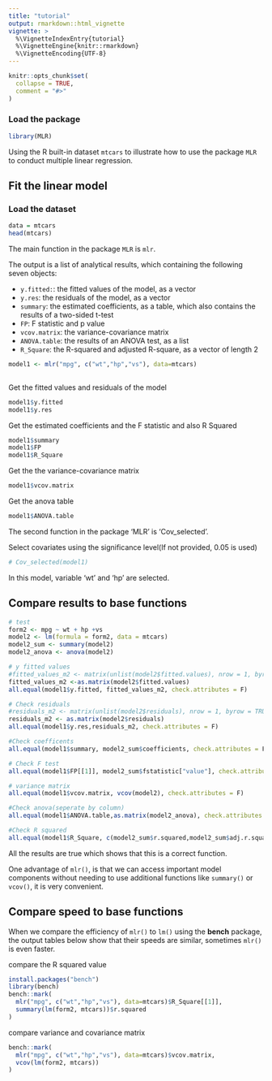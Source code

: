 ```yaml
---
title: "tutorial"
output: rmarkdown::html_vignette
vignette: >
  %\VignetteIndexEntry{tutorial}
  %\VignetteEngine{knitr::rmarkdown}
  %\VignetteEncoding{UTF-8}
---
```


```r
knitr::opts_chunk$set(
  collapse = TRUE,
  comment = "#>"
)
```

### Load the package
```r
library(MLR)
```

Using the R built-in dataset `mtcars` to illustrate how to use the package `MLR` to conduct multiple linear regression.

## Fit the linear model
### Load the dataset
```r
data = mtcars
head(mtcars)
```
The main function in the package `MLR` is `mlr`. 

The output is a list of analytical results, which containing the following seven objects:

* `y.fitted:`: the fitted values of the model, as a vector
* `y.res`: the residuals of the model, as a vector
* `summary`: the estimated coefficients, as a table, which also contains the results of a two-sided t-test
* `FP`: F statistic and p value
* `vcov.matrix`: the variance-covariance matrix
* `ANOVA.table`: the results of an ANOVA test, as a list
* `R_Square`: the R-squared and adjusted R-square, as a vector of length 2


```r
model1 <- mlr("mpg", c("wt","hp","vs"), data=mtcars)
 
```

Get the fitted values and residuals of the model
```r
model1$y.fitted
model1$y.res
```

Get the estimated coefficients and the F statistic and also R Squared
```r
model1$summary
model1$FP
model1$R_Square
```

Get the the variance-covariance matrix
```r
model1$vcov.matrix
```

Get the anova table
```r
model1$ANOVA.table
```

The second function in the package 'MLR' is 'Cov_selected'.

Select covariates using the significance level(If not provided, 0.05 is used)

```r
# Cov_selected(model1)
```
In this model, variable 'wt' and 'hp' are selected.

## Compare results to base functions

```r
# test
form2 <- mpg ~ wt + hp +vs
model2 <- lm(formula = form2, data = mtcars)
model2_sum <- summary(model2)
model2_anova <- anova(model2)
```


```r
# y fitted values
#fitted_values_m2 <- matrix(unlist(model2$fitted.values), nrow = 1, byrow = TRUE)
fitted_values_m2 <-as.matrix(model2$fitted.values)
all.equal(model1$y.fitted, fitted_values_m2, check.attributes = F)

# Check residuals
#residuals_m2 <- matrix(unlist(model2$residuals), nrow = 1, byrow = TRUE)
residuals_m2 <- as.matrix(model2$residuals)
all.equal(model1$y.res,residuals_m2, check.attributes = F)

#Check coefficents
all.equal(model1$summary, model2_sum$coefficients, check.attributes = F)

# Check F test
all.equal(model1$FP[[1]], model2_sum$fstatistic["value"], check.attributes = F)

# variance matrix
all.equal(model1$vcov.matrix, vcov(model2), check.attributes = F)

#Check anova(seperate by column)
all.equal(model1$ANOVA.table,as.matrix(model2_anova), check.attributes = F)

#Check R squared
all.equal(model1$R_Square, c(model2_sum$r.squared,model2_sum$adj.r.squared), check.attributes = F)

```
All the results are true which shows that this is a correct function.

One advantage of `mlr()`, is that we can access important model components without needing to use additional functions like `summary()` or `vcov()`, it is very convenient.


## Compare speed to base functions
When we compare the efficiency of `mlr()` to `lm()` using the **bench** package, the output tables below show that their speeds are similar, sometimes `mlr()` is even faster.

compare the R squared value
```r
install.packages("bench")
library(bench)
bench::mark(
  mlr("mpg", c("wt","hp","vs"), data=mtcars)$R_Square[[1]],
  summary(lm(form2, mtcars))$r.squared
)

```

compare variance and covariance matrix
```r
bench::mark(
  mlr("mpg", c("wt","hp","vs"), data=mtcars)$vcov.matrix,
  vcov(lm(form2, mtcars))
)
```

